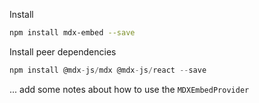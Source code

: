 
<Meta title="Install" />

<Heading as="h1">Install</Heading>

```sh
npm install mdx-embed --save
```

<Heading as="h3">Install peer dependencies</Heading>

```js
npm install @mdx-js/mdx @mdx-js/react --save
```

... add some notes about how to use the `MDXEmbedProvider`
